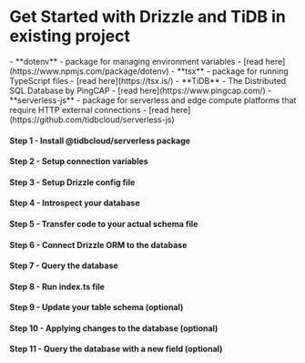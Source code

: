 
<Breadcrumbs/>

# Get Started with Drizzle and TiDB in existing project

<Prerequisites>  
  - **dotenv** - package for managing environment variables - [read here](https://www.npmjs.com/package/dotenv)
  - **tsx** - package for running TypeScript files - [read here](https://tsx.is/)
  - **TiDB** - The Distributed SQL Database by PingCAP - [read here](https://www.pingcap.com/)
  - **serverless-js** - package for serverless and edge compute platforms that require HTTP external connections - [read here](https://github.com/tidbcloud/serverless-js)
</Prerequisites>

<FileStructure/>

#### Step 1 - Install **@tidbcloud/serverless** package

<InstallPackages lib='@tidbcloud/serverless'/>

#### Step 2 - Setup connection variables

<SetupEnv env_variable='DATABASE_URL' />

#### Step 3 - Setup Drizzle config file

<SetupConfig dialect='mysql' env_variable='DATABASE_URL'/>

#### Step 4 - Introspect your database

<IntrospectMySQL/>

#### Step 5 - Transfer code to your actual schema file

<TransferCode/>

#### Step 6 - Connect Drizzle ORM to the database

<ConnectTiDB/>

#### Step 7 - Query the database

<QueryDatabase dialect='tidb-serverless' env_variable='DATABASE_URL'/>

#### Step 8 - Run index.ts file

<RunFile/>

#### Step 9 - Update your table schema (optional)

<UpdateSchema/>

#### Step 10 - Applying changes to the database (optional)

<ApplyChanges/>

#### Step 11 - Query the database with a new field (optional)

<QueryDatabaseUpdated dialect='tidb-serverless' env_variable='DATABASE_URL' />